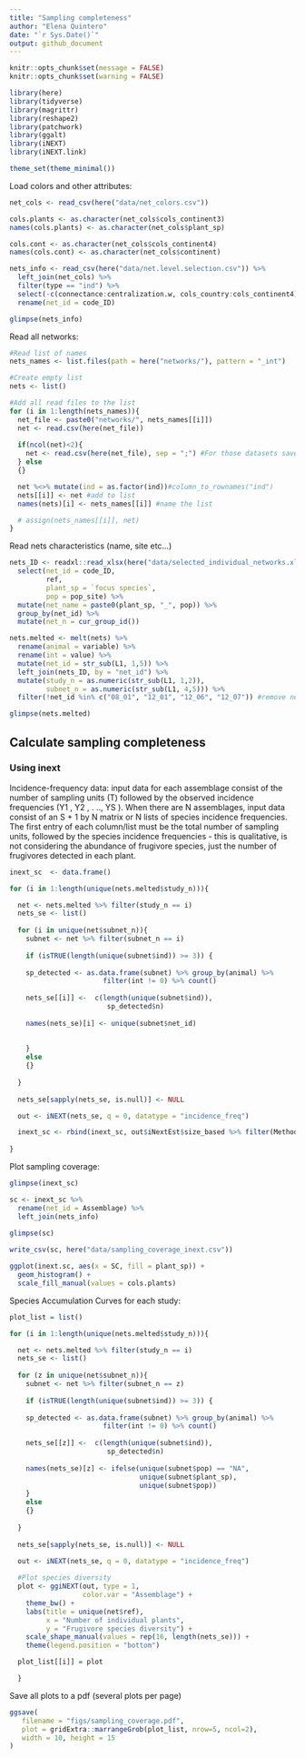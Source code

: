 ```yaml
---
title: "Sampling completeness"
author: "Elena Quintero"
date: "`r Sys.Date()`"
output: github_document
---
```


```r
knitr::opts_chunk$set(message = FALSE)
knitr::opts_chunk$set(warning = FALSE)
```


```r
library(here)
library(tidyverse)
library(magrittr)
library(reshape2)
library(patchwork)
library(ggalt)
library(iNEXT)
library(iNEXT.link)

theme_set(theme_minimal())
```

Load colors and other attributes:
```r
net_cols <- read_csv(here("data/net_colors.csv"))

cols.plants <- as.character(net_cols$cols_continent3)
names(cols.plants) <- as.character(net_cols$plant_sp)

cols.cont <- as.character(net_cols$cols_continent4)
names(cols.cont) <- as.character(net_cols$continent)

nets_info <- read_csv(here("data/net.level.selection.csv")) %>%
  left_join(net_cols) %>%
  filter(type == "ind") %>%
  select(-c(connectance:centralization.w, cols_country:cols_continent4)) %>%
  rename(net_id = code_ID)

glimpse(nets_info)
```


Read all networks:

```r
#Read list of names
nets_names <- list.files(path = here("networks/"), pattern = "_int")

#Create empty list
nets <- list()

#Add all read files to the list
for (i in 1:length(nets_names)){
  net_file <- paste0("networks/", nets_names[[i]])
  net <- read.csv(here(net_file))
  
  if(ncol(net)<2){
    net <- read.csv(here(net_file), sep = ";") #For those datasets saved with ; separation
  } else
  {}  

  net %<>% mutate(ind = as.factor(ind))#column_to_rownames("ind")
  nets[[i]] <- net #add to list
  names(nets)[i] <- nets_names[[i]] #name the list

  # assign(nets_names[[i]], net)
}
```

Read nets characteristics (name, site etc...)

```r
nets_ID <- readxl::read_xlsx(here("data/selected_individual_networks.xlsx")) %>%
  select(net_id = code_ID,
         ref,
         plant_sp = `focus species`,
         pop = pop_site) %>%
  mutate(net_name = paste0(plant_sp, "_", pop)) %>%
  group_by(net_id) %>%
  mutate(net_n = cur_group_id())
```

```r
nets.melted <- melt(nets) %>%
  rename(animal = variable) %>%
  rename(int = value) %>%
  mutate(net_id = str_sub(L1, 1,5)) %>%
  left_join(nets_ID, by = "net_id") %>%
  mutate(study_n = as.numeric(str_sub(L1, 1,2)),
         subnet_n = as.numeric(str_sub(L1, 4,5))) %>%
  filter(!net_id %in% c("08_01", "12_01", "12_06", "12_07")) #remove nets with few observations

glimpse(nets.melted)
```

## Calculate sampling completeness

### Using inext

Incidence-frequency data: input data for each assemblage consist of the number of sampling units (T) followed by the observed incidence frequencies (Y1 , Y2 , . .., YS ). When there are N assemblages, input data consist of an S + 1 by N matrix or N lists of species incidence frequencies. The first entry of each column/list must be the total number of sampling units, followed by the species incidence frequencies - this is qualitative, is not considering the abundance of frugivore species, just the number of frugivores detected in each plant.

```r
inext_sc  <- data.frame()

for (i in 1:length(unique(nets.melted$study_n))){

  net <- nets.melted %>% filter(study_n == i) 
  nets_se <- list()
  
  for (i in unique(net$subnet_n)){
    subnet <- net %>% filter(subnet_n == i)
    
    if (isTRUE(length(unique(subnet$ind)) >= 3)) {
       
    sp_detected <- as.data.frame(subnet) %>% group_by(animal) %>% 
                       filter(int != 0) %>% count()
    
    nets_se[[i]] <-  c(length(unique(subnet$ind)), 
                        sp_detected$n)
    
    names(nets_se)[i] <- unique(subnet$net_id)
    
    
    }
    else
    {}
                              
  }
  
  nets_se[sapply(nets_se, is.null)] <- NULL

  out <- iNEXT(nets_se, q = 0, datatype = "incidence_freq")

  inext_sc <- rbind(inext_sc, out$iNextEst$size_based %>% filter(Method == "Observed"))
  
}

```

Plot sampling coverage:

```r
glimpse(inext_sc)

sc <- inext_sc %>% 
  rename(net_id = Assemblage) %>%
  left_join(nets_info)

glimpse(sc)
  
write_csv(sc, here("data/sampling_coverage_inext.csv"))
```


```r
ggplot(inext.sc, aes(x = SC, fill = plant_sp)) + 
  geom_histogram() + 
  scale_fill_manual(values = cols.plants)
```



Species Accumulation Curves for each study:

```r

plot_list = list()

for (i in 1:length(unique(nets.melted$study_n))){

  net <- nets.melted %>% filter(study_n == i) 
  nets_se <- list()
  
  for (z in unique(net$subnet_n)){
    subnet <- net %>% filter(subnet_n == z)
    
    if (isTRUE(length(unique(subnet$ind)) >= 3)) {
       
    sp_detected <- as.data.frame(subnet) %>% group_by(animal) %>% 
                       filter(int != 0) %>% count()
    
    nets_se[[z]] <-  c(length(unique(subnet$ind)), 
                        sp_detected$n)
    
    names(nets_se)[z] <- ifelse(unique(subnet$pop) == "NA",
                                unique(subnet$plant_sp), 
                                unique(subnet$pop))
    }
    else
    {}
                              
  }
  
  nets_se[sapply(nets_se, is.null)] <- NULL

  out <- iNEXT(nets_se, q = 0, datatype = "incidence_freq")
  
  #Plot species diversity
  plot <- ggiNEXT(out, type = 1,
                  color.var = "Assemblage") + 
    theme_bw() +
    labs(title = unique(net$ref),
         x = "Number of individual plants",
         y = "Frugivore species diversity") +
    scale_shape_manual(values = rep(16, length(nets_se))) +
    theme(legend.position = "bottom")

  plot_list[[i]] = plot

  }
```


Save all plots to a pdf (several plots per page)
```r
ggsave(
   filename = "figs/sampling_coverage.pdf", 
   plot = gridExtra::marrangeGrob(plot_list, nrow=5, ncol=2),
   width = 10, height = 15
)
```


